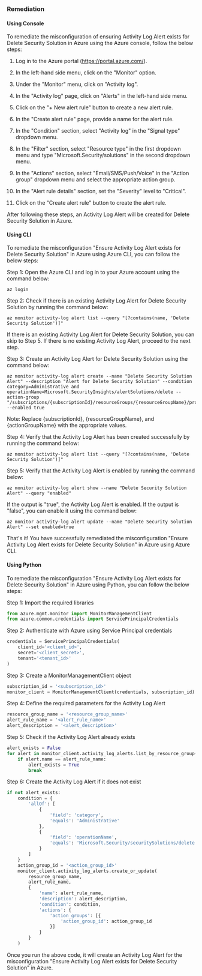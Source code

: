 ### Remediation

#### Using Console

To remediate the misconfiguration of ensuring Activity Log Alert exists for Delete Security Solution in Azure using the Azure console, follow the below steps:

1. Log in to the Azure portal (https://portal.azure.com/).

2. In the left-hand side menu, click on the "Monitor" option.

3. Under the "Monitor" menu, click on "Activity log".

4. In the "Activity log" page, click on "Alerts" in the left-hand side menu.

5. Click on the "+ New alert rule" button to create a new alert rule.

6. In the "Create alert rule" page, provide a name for the alert rule.

7. In the "Condition" section, select "Activity log" in the "Signal type" dropdown menu.

8. In the "Filter" section, select "Resource type" in the first dropdown menu and type "Microsoft.Security/solutions" in the second dropdown menu.

9. In the "Actions" section, select "Email/SMS/Push/Voice" in the "Action group" dropdown menu and select the appropriate action group.

10. In the "Alert rule details" section, set the "Severity" level to "Critical".

11. Click on the "Create alert rule" button to create the alert rule.

After following these steps, an Activity Log Alert will be created for Delete Security Solution in Azure.

#### Using CLI

To remediate the misconfiguration "Ensure Activity Log Alert exists for Delete Security Solution" in Azure using Azure CLI, you can follow the below steps:

Step 1: Open the Azure CLI and log in to your Azure account using the command below:

```
az login
```

Step 2: Check if there is an existing Activity Log Alert for Delete Security Solution by running the command below:

```
az monitor activity-log alert list --query "[?contains(name, 'Delete Security Solution')]"
```

If there is an existing Activity Log Alert for Delete Security Solution, you can skip to Step 5. If there is no existing Activity Log Alert, proceed to the next step.

Step 3: Create an Activity Log Alert for Delete Security Solution using the command below:

```
az monitor activity-log alert create --name "Delete Security Solution Alert" --description "Alert for Delete Security Solution" --condition category=Administrative and operationName=Microsoft.SecurityInsights/alertSolutions/delete --action-group "/subscriptions/{subscriptionId}/resourceGroups/{resourceGroupName}/providers/Microsoft.Insights/actionGroups/{actionGroupName}" --enabled true
```

Note: Replace {subscriptionId}, {resourceGroupName}, and {actionGroupName} with the appropriate values.

Step 4: Verify that the Activity Log Alert has been created successfully by running the command below:

```
az monitor activity-log alert list --query "[?contains(name, 'Delete Security Solution')]"
```

Step 5: Verify that the Activity Log Alert is enabled by running the command below:

```
az monitor activity-log alert show --name "Delete Security Solution Alert" --query "enabled"
```

If the output is "true", the Activity Log Alert is enabled. If the output is "false", you can enable it using the command below:

```
az monitor activity-log alert update --name "Delete Security Solution Alert" --set enabled=true
```

That's it! You have successfully remediated the misconfiguration "Ensure Activity Log Alert exists for Delete Security Solution" in Azure using Azure CLI.

#### Using Python

To remediate the misconfiguration "Ensure Activity Log Alert exists for Delete Security Solution" in Azure using Python, you can follow the below steps:

Step 1: Import the required libraries
```python
from azure.mgmt.monitor import MonitorManagementClient
from azure.common.credentials import ServicePrincipalCredentials
```

Step 2: Authenticate with Azure using Service Principal credentials
```python
credentials = ServicePrincipalCredentials(
    client_id='<client_id>',
    secret='<client_secret>',
    tenant='<tenant_id>'
)
```

Step 3: Create a MonitorManagementClient object
```python
subscription_id = '<subscription_id>'
monitor_client = MonitorManagementClient(credentials, subscription_id)
```

Step 4: Define the required parameters for the Activity Log Alert
```python
resource_group_name = '<resource_group_name>'
alert_rule_name = '<alert_rule_name>'
alert_description = '<alert_description>'
```

Step 5: Check if the Activity Log Alert already exists
```python
alert_exists = False
for alert in monitor_client.activity_log_alerts.list_by_resource_group(resource_group_name):
    if alert.name == alert_rule_name:
        alert_exists = True
        break
```

Step 6: Create the Activity Log Alert if it does not exist
```python
if not alert_exists:
    condition = {
        'allOf': [
            {
                'field': 'category',
                'equals': 'Administrative'
            },
            {
                'field': 'operationName',
                'equals': 'Microsoft.Security/securitySolutions/delete'
            }
        ]
    }
    action_group_id = '<action_group_id>'
    monitor_client.activity_log_alerts.create_or_update(
        resource_group_name,
        alert_rule_name,
        {
            'name': alert_rule_name,
            'description': alert_description,
            'condition': condition,
            'actions': {
                'action_groups': [{
                    'action_group_id': action_group_id
                }]
            }
        }
    )
```

Once you run the above code, it will create an Activity Log Alert for the misconfiguration "Ensure Activity Log Alert exists for Delete Security Solution" in Azure.

